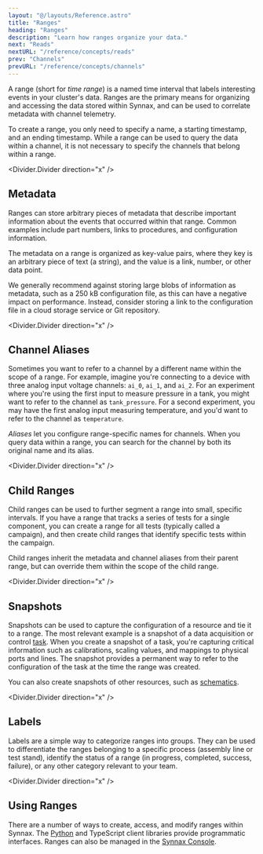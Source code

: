 ```yaml
---
layout: "@/layouts/Reference.astro"
title: "Ranges"
heading: "Ranges"
description: "Learn how ranges organize your data."
next: "Reads"
nextURL: "/reference/concepts/reads"
prev: "Channels"
prevURL: "/reference/concepts/channels"
---
```



A range (short for _time range_) is a named time interval that labels interesting events
in your cluster's data. Ranges are the primary means for organizing and accessing the
data stored within Synnax, and can be used to correlate metadata with channel telemetry.

To create a range, you only need to specify a name, a starting timestamp, and an ending
timestamp. While a range can be used to query the data within a channel, it is not
necessary to specify the channels that belong within a range.

<Divider.Divider direction="x" />

## Metadata

Ranges can store arbitrary pieces of metadata that describe important information about
the events that occurred within that range. Common examples include part numbers, links
to procedures, and configuration information.

The metadata on a range is organized as key-value pairs, where they key is an arbitrary
piece of text (a string), and the value is a link, number, or other data point.

We generally recommend against storing large blobs of information as metadata, such as a
250 kB configuration file, as this can have a negative impact on performance. Instead,
consider storing a link to the configuration file in a cloud storage service or Git
repository.

<Divider.Divider direction="x" />

## Channel Aliases

Sometimes you want to refer to a channel by a different name within the scope of
a range. For example, imagine you're connecting to a device with three analog input voltage
channels: `ai_0`, `ai_1`, and `ai_2`. For an experiment where you're using the first input
to measure pressure in a tank, you might want to refer to the channel as `tank_pressure`.
For a second experiment, you may have the first analog input measuring temperature,
and you'd want to refer to the channel as `temperature`.

_Aliases_ let you configure range-specific names for channels. When you query data
within a range, you can search for the channel by both its original name and its alias.

<Divider.Divider direction="x" />

## Child Ranges

Child ranges can be used to further segment a range into small, specific intervals.
If you have a range that tracks a series of tests for a single component, you can create
a range for all tests (typically called a campaign), and then create child ranges that
identify specific tests within the campaign.

Child ranges inherit the metadata and channel aliases from their parent range, but can
override them within the scope of the child range.

<Divider.Divider direction="x" />

## Snapshots

Snapshots can be used to capture the configuration of a resource and tie it to a range.
The most relevant example is a snapshot of a data acquisition or control
[task](/reference/device-drivers). When you create a snapshot of a task, you're
capturing critical information such as calibrations, scaling values, and mappings to
physical ports and lines. The snapshot provides a permanent way to refer to the
configuration of the task at the time the range was created.

You can also create snapshots of other resources, such as [schematics](/reference/console/schematics).

<Divider.Divider direction="x" />

## Labels

Labels are a simple way to categorize ranges into groups. They can be used to differentiate
the ranges belonging to a specific process (assembly line or test stand), identify the
status of a range (in progress, completed, success, failure), or any other category
relevant to your team.

<Divider.Divider direction="x" />

## Using Ranges

There are a number of ways to create, access, and modify ranges within Synnax. The
[Python](/reference/python-client/ranges) and TypeScript client libraries provide
programmatic interfaces. Ranges can also be managed in the [Synnax
Console](/reference/console/ranges).
